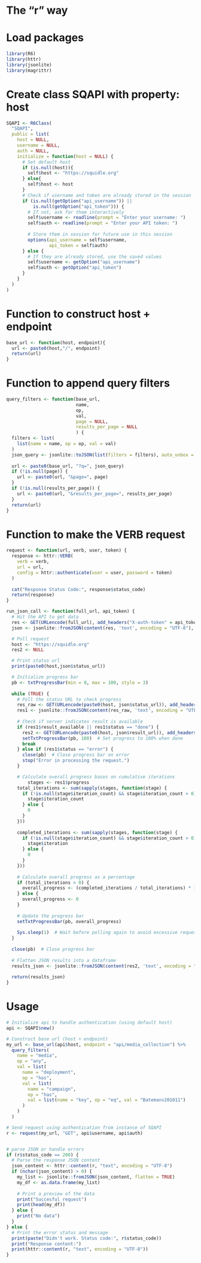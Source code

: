 
# The "r" way

# Load packages
```r
library(R6)
library(httr)
library(jsonlite)
library(magrittr)
```

# Create class SQAPI with property: host 
```r
SQAPI <- R6Class(
  "SQAPI",
  public = list(
    host = NULL,
    username = NULL,
    auth = NULL,
    initialize = function(host = NULL) {
      # Set default host
      if (is.null(host)){
        self$host <- "https://squidle.org"
      } else{
        self$host <- host
      }
      # Check if username and token are already stored in the session
      if (is.null(getOption("api_username")) ||
          is.null(getOption("api_token"))) {
        # If not, ask for them interactively
        self$username <- readline(prompt = "Enter your username: ")
        self$auth <- readline(prompt = "Enter your API token: ")
        
        # Store them in session for future use in this session
        options(api_username = self$username,
                api_token = self$auth)
      } else {
        # If they are already stored, use the saved values
        self$username <- getOption("api_username")
        self$auth <- getOption("api_token")
      }
    }
  )
)
```

# Function to construct host + endpoint
```r
base_url <- function(host, endpoint){
  url <- paste0(host,"/", endpoint)
  return(url)
}
```

# Function to append query filters
```r
query_filters <- function(base_url,
                          name,
                          op,
                          val,
                          page = NULL,
                          results_per_page = NULL
                          ) {
  filters <- list(
    list(name = name, op = op, val = val)
  )
  json_query <- jsonlite::toJSON(list(filters = filters), auto_unbox = TRUE)
  
  url <- paste0(base_url, "?q=", json_query)
  if (!is.null(page)) {
    url <- paste0(url, "&page=", page)
  }
  if (!is.null(results_per_page)) {
    url <- paste0(url, "&results_per_page=", results_per_page)
  }
  return(url)
}
```

# Function to make the VERB request
```r
request <- function(url, verb, user, token) {
  response <- httr::VERB(
    verb = verb,
    url = url,
    config = httr::authenticate(user = user, password = token)
  )
  
  cat("Response Status Code:", response$status_code)
  return(response)
}
```

```r
run_json_call <- function(full_url, api_token) {
  # Hit the API to get data
  res <- GET(URLencode(full_url), add_headers("X-auth-token" = api_token))
  json <- jsonlite::fromJSON(content(res, 'text', encoding = "UTF-8"), simplifyVector = TRUE, flatten = TRUE)

  # Poll request
  host <- "https://squidle.org"
  res2 <- NULL

  # Print status url
  print(paste0(host,json$status_url))

  # Initialize progress bar
  pb <- txtProgressBar(min = 0, max = 100, style = 3)
  
  while (TRUE) {
    # Poll the status URL to check progress
    res_raw <- GET(URLencode(paste0(host, json$status_url)), add_headers("X-auth-token" = api_token))
    res1 <- jsonlite::fromJSON(content(res_raw, 'text', encoding = "UTF-8"), simplifyVector = TRUE, flatten = TRUE)
    
    # Check if server indicates result is available
    if (res1$result_available || res1$status == "done") {
      res2 <- GET(URLencode(paste0(host, json$result_url)), add_headers("X-auth-token" = api_token))
      setTxtProgressBar(pb, 100)  # Set progress to 100% when done
      break
    } else if (res1$status == "error") {
      close(pb)  # Close progress bar on error
      stop("Error in processing the request.")
    }

    # Calculate overall progress bases on cumulative iterations
        stages <- res1$progress
    total_iterations <- sum(sapply(stages, function(stage) {
      if (!is.null(stage$iteration_count) && stage$iteration_count > 0) {
        stage$iteration_count
      } else {
        0
      }
    }))
    
    completed_iterations <- sum(sapply(stages, function(stage) {
      if (!is.null(stage$iteration_count) && stage$iteration_count > 0) {
        stage$iteration
      } else {
        0
      }
    }))
    
    # Calculate overall progress as a percentage
    if (total_iterations > 0) {
      overall_progress <- (completed_iterations / total_iterations) * 100
    } else {
      overall_progress <- 0
    }
    
    # Update the progress bar
    setTxtProgressBar(pb, overall_progress)
    
    Sys.sleep(1)  # Wait before polling again to avoid excessive requests
  }
  
  close(pb)  # Close progress bar
  
  # Flatten JSON results into a dataframe
  results_json <- jsonlite::fromJSON(content(res2, 'text', encoding = "UTF-8"), simplifyVector = TRUE, flatten = TRUE)
  
  return(results_json)
}
```


# Usage 
```r
# Initialize api to handle authentication (using default host)
api <- SQAPI$new()

# Construct base url (host + endpoint)
my_url <- base_url(api$host, endpoint = "api/media_collection") %>%
  query_filters(
    name = "media",
    op = "any",
    val = list(
      name = "deployment",
      op = "has",
      val = list(
        name = "campaign",
        op = "has",
        val = list(name = "key", op = "eq", val = "Batemans201011")
      )
    )
  )

# Send request using authentication from instance of SQAPI
r <- request(my_url, "GET", api$username, api$auth) 



```

```r
# parse JSON or handle errors
if (r$status_code == 200) {
  # Parse the response JSON content
  json_content <- httr::content(r, "text", encoding = "UTF-8")
  if (nchar(json_content) > 0) {
    my_list <- jsonlite::fromJSON(json_content, flatten = TRUE)
    my_df <- as.data.frame(my_list)
    
    # Print a preview of the data
    print("Succesful request")
    print(head(my_df))
  } else {
    print("No data")
  }
} else {
  # Print the error status and message
  print(paste("Didn't work. Status code:", r$status_code))
  print("Response content:")
  print(httr::content(r, "text", encoding = "UTF-8"))
}
```

